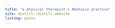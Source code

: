 ```yaml
---
title: "a physical therapist's #dataviz practice"
site: distill::distill_website
listing: posts
---
```

